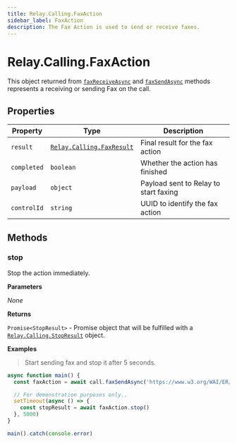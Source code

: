 ```yaml
---
title: Relay.Calling.FaxAction
sidebar_label: FaxAction
description: The Fax Action is used to send or receive faxes.
---
```


[faxreceiveasync]: /sdks/reference/realtime-sdk/v2/sdks/nodejs/calling/call#faxreceiveasync
[faxsendasync]: /sdks/reference/realtime-sdk/v2/sdks/nodejs/calling/call#faxsendasync
[relay-calling-faxresult]: /sdks/reference/realtime-sdk/v2/sdks/nodejs/calling/results/fax-result
[relay-calling-stopresult]: /sdks/reference/realtime-sdk/v2/sdks/nodejs/calling/results/stop-result

# Relay.Calling.FaxAction

This object returned from [`faxReceiveAsync`][faxreceiveasync] and [`faxSendAsync`][faxsendasync] methods represents a receiving or sending Fax on the call.

## Properties

| Property | Type | Description |
| -------- | ---- | ----------- |
| `result` | [`Relay.Calling.FaxResult`][relay-calling-faxresult] | Final result for the fax action |
| `completed` | `boolean` | Whether the action has finished |
| `payload` | `object` | Payload sent to Relay to start faxing |
| `controlId` | `string` | UUID to identify the fax action |

## Methods

### stop

Stop the action immediately.

**Parameters**

_None_

**Returns**

`Promise<StopResult>` - Promise object that will be fulfilled with a [`Relay.Calling.StopResult`][relay-calling-stopresult] object.

**Examples**

> Start sending fax and stop it after 5 seconds.

```javascript
async function main() {
  const faxAction = await call.faxSendAsync('https://www.w3.org/WAI/ER/tests/xhtml/testfiles/resources/pdf/dummy.pdf')

  // For demonstration purposes only..
  setTimeout(async () => {
    const stopResult = await faxAction.stop()
  }, 5000)
}

main().catch(console.error)
```